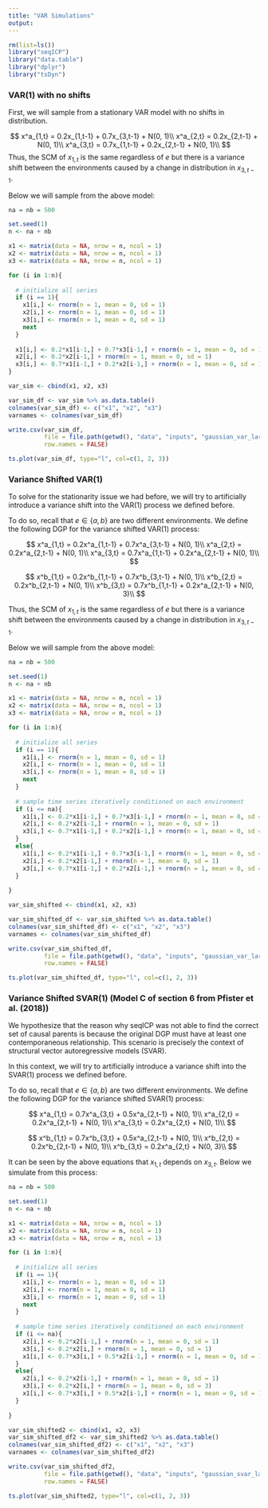 ```yaml
---
title: "VAR Simulations"
output:
---
```



```r
rm(list=ls())
library("seqICP")
library("data.table")
library("dplyr")
library("tsDyn")
```

### VAR(1) with no shifts

First, we will sample from a stationary VAR model with no shifts in distribution.

$$
x^a_{1,t} = 0.2x_{1,t-1} + 0.7x_{3,t-1} + N(0, 1)\\ 
x^a_{2,t} = 0.2x_{2,t-1} + N(0, 1)\\ 
x^a_{3,t} = 0.7x_{1,t-1} + 0.2x_{2,t-1} + N(0, 1)\\ 
$$
Thus, the SCM of $x_{1,t}$ is the same regardless of $e$ but there is a variance shift between the environments caused by a change in distribution in $x_{3,t-1}$.

Below we will sample from the above model:

```r

na = nb = 500

set.seed(1)
n <- na + nb

x1 <- matrix(data = NA, nrow = n, ncol = 1)
x2 <- matrix(data = NA, nrow = n, ncol = 1)
x3 <- matrix(data = NA, nrow = n, ncol = 1)

for (i in 1:n){
  
  # initialize all series
  if (i == 1){
    x1[i,] <- rnorm(n = 1, mean = 0, sd = 1)
    x2[i,] <- rnorm(n = 1, mean = 0, sd = 1)
    x3[i,] <- rnorm(n = 1, mean = 0, sd = 1)
    next
  }
  
  x1[i,] <- 0.2*x1[i-1,] + 0.7*x3[i-1,] + rnorm(n = 1, mean = 0, sd = 1)
  x2[i,] <- 0.2*x2[i-1,] + rnorm(n = 1, mean = 0, sd = 1)
  x3[i,] <- 0.7*x1[i-1,] + 0.2*x2[i-1,] + rnorm(n = 1, mean = 0, sd = 1)
}

var_sim <- cbind(x1, x2, x3)

var_sim_df <- var_sim %>% as.data.table()
colnames(var_sim_df) <- c("x1", "x2", "x3")
varnames <- colnames(var_sim_df)

write.csv(var_sim_df,
          file = file.path(getwd(), "data", "inputs", "gaussian_var_large_n_sim0.csv"),
          row.names = FALSE)

ts.plot(var_sim_df, type="l", col=c(1, 2, 3))
```

### Variance Shifted VAR(1)

To solve for the stationarity issue we had before, we will try to artificially introduce a variance shift into the VAR(1) process we defined before.

To do so, recall that $e \in \{a,b\}$ are two different environments. We define the following DGP for the variance shifted VAR(1) process:

$$
x^a_{1,t} = 0.2x^a_{1,t-1} + 0.7x^a_{3,t-1} + N(0, 1)\\ 
x^a_{2,t} = 0.2x^a_{2,t-1} + N(0, 1)\\ 
x^a_{3,t} = 0.7x^a_{1,t-1} + 0.2x^a_{2,t-1} + N(0, 1)\\ 
$$

$$
x^b_{1,t} = 0.2x^b_{1,t-1} + 0.7x^b_{3,t-1} + N(0, 1)\\ 
x^b_{2,t} = 0.2x^b_{2,t-1} + N(0, 1)\\ 
x^b_{3,t} = 0.7x^b_{1,t-1} + 0.2x^a_{2,t-1} + N(0, 3)\\ 
$$

Thus, the SCM of $x_{1,t}$ is the same regardless of $e$ but there is a variance shift between the environments caused by a change in distribution in $x_{3,t-1}$.

Below we will sample from the above model:

```r

na = nb = 500

set.seed(1)
n <- na + nb

x1 <- matrix(data = NA, nrow = n, ncol = 1)
x2 <- matrix(data = NA, nrow = n, ncol = 1)
x3 <- matrix(data = NA, nrow = n, ncol = 1)

for (i in 1:n){
  
  # initialize all series
  if (i == 1){
    x1[i,] <- rnorm(n = 1, mean = 0, sd = 1)
    x2[i,] <- rnorm(n = 1, mean = 0, sd = 1)
    x3[i,] <- rnorm(n = 1, mean = 0, sd = 1)
    next
  }
  
  # sample time series iteratively conditioned on each environment
  if (i <= na){
    x1[i,] <- 0.2*x1[i-1,] + 0.7*x3[i-1,] + rnorm(n = 1, mean = 0, sd = 1)
    x2[i,] <- 0.2*x2[i-1,] + rnorm(n = 1, mean = 0, sd = 1)
    x3[i,] <- 0.7*x1[i-1,] + 0.2*x2[i-1,] + rnorm(n = 1, mean = 0, sd = 1)
  }
  else{
    x1[i,] <- 0.2*x1[i-1,] + 0.7*x3[i-1,] + rnorm(n = 1, mean = 0, sd = 1)
    x2[i,] <- 0.2*x2[i-1,] + rnorm(n = 1, mean = 0, sd = 1)
    x3[i,] <- 0.7*x1[i-1,] + 0.2*x2[i-1,] + rnorm(n = 1, mean = 0, sd = 3)
  }
  
}

var_sim_shifted <- cbind(x1, x2, x3)

var_sim_shifted_df <- var_sim_shifted %>% as.data.table()
colnames(var_sim_shifted_df) <- c("x1", "x2", "x3")
varnames <- colnames(var_sim_shifted_df)

write.csv(var_sim_shifted_df,
          file = file.path(getwd(), "data", "inputs", "gaussian_var_large_n_sim1.csv"),
          row.names = FALSE)

ts.plot(var_sim_shifted_df, type="l", col=c(1, 2, 3))
```
### Variance Shifted SVAR(1) (Model C of section 6 from Pfister et al. (2018))

We hypothesize that the reason why seqICP was not able to find the correct set of causal parents is because the original DGP must have at least one contemporaneous relationship. This scenario is precisely the context of structural vector autoregressive models (SVAR).

In this context, we will try to artificially introduce a variance shift into the SVAR(1) process we defined before.

To do so, recall that $e \in \{a,b\}$ are two different environments. We define the following DGP for the variance shifted SVAR(1) process:

$$
x^a_{1,t} = 0.7x^a_{3,t} + 0.5x^a_{2,t-1} + N(0, 1)\\ 
x^a_{2,t} = 0.2x^a_{2,t-1} + N(0, 1)\\ 
x^a_{3,t} = 0.2x^a_{2,t} + N(0, 1)\\ 
$$

$$
x^b_{1,t} = 0.7x^b_{3,t} + 0.5x^a_{2,t-1} + N(0, 1)\\ 
x^b_{2,t} = 0.2x^b_{2,t-1} + N(0, 1)\\ 
x^b_{3,t} = 0.2x^a_{2,t} + N(0, 3)\\ 
$$

It can be seen by the above equations that $x_{1,t}$ depends on $x_{3,t}$. Below we simulate from this process:

```r

na = nb = 500

set.seed(1)
n <- na + nb

x1 <- matrix(data = NA, nrow = n, ncol = 1)
x2 <- matrix(data = NA, nrow = n, ncol = 1)
x3 <- matrix(data = NA, nrow = n, ncol = 1)

for (i in 1:n){
  
  # initialize all series
  if (i == 1){
    x1[i,] <- rnorm(n = 1, mean = 0, sd = 1)
    x2[i,] <- rnorm(n = 1, mean = 0, sd = 1)
    x3[i,] <- rnorm(n = 1, mean = 0, sd = 1)
    next
  }
  
  # sample time series iteratively conditioned on each environment
  if (i <= na){
    x2[i,] <- 0.2*x2[i-1,] + rnorm(n = 1, mean = 0, sd = 1)
    x3[i,] <- 0.2*x2[i,] + rnorm(n = 1, mean = 0, sd = 1)
    x1[i,] <- 0.7*x3[i,] + 0.5*x2[i-1,] + rnorm(n = 1, mean = 0, sd = 1)
  }
  else{
    x2[i,] <- 0.2*x2[i-1,] + rnorm(n = 1, mean = 0, sd = 1)
    x3[i,] <- 0.2*x2[i,] + rnorm(n = 1, mean = 0, sd = 3)
    x1[i,] <- 0.7*x3[i,] + 0.5*x2[i-1,] + rnorm(n = 1, mean = 0, sd = 1)
  }
  
}

var_sim_shifted2 <- cbind(x1, x2, x3)
var_sim_shifted_df2 <- var_sim_shifted2 %>% as.data.table()
colnames(var_sim_shifted_df2) <- c("x1", "x2", "x3")
varnames <- colnames(var_sim_shifted_df2)

write.csv(var_sim_shifted_df2,
          file = file.path(getwd(), "data", "inputs", "gaussian_svar_large_n_sim0.csv"),
          row.names = FALSE)

ts.plot(var_sim_shifted2, type="l", col=c(1, 2, 3))
```
